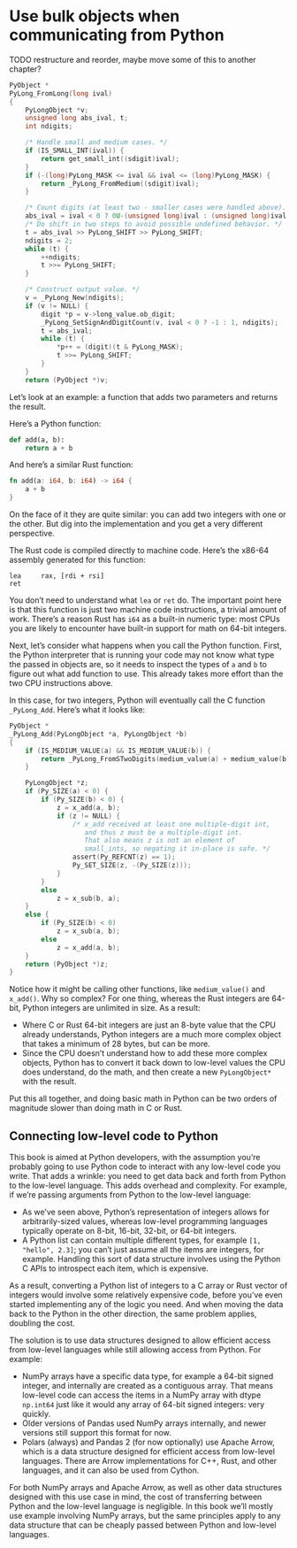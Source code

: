 # Use bulk objects when communicating from Python

TODO restructure and reorder, maybe move some of this to another chapter?

```c
PyObject *
PyLong_FromLong(long ival)
{
    PyLongObject *v;
    unsigned long abs_ival, t;
    int ndigits;

    /* Handle small and medium cases. */
    if (IS_SMALL_INT(ival)) {
        return get_small_int((sdigit)ival);
    }
    if (-(long)PyLong_MASK <= ival && ival <= (long)PyLong_MASK) {
        return _PyLong_FromMedium((sdigit)ival);
    }

    /* Count digits (at least two - smaller cases were handled above). */
    abs_ival = ival < 0 ? 0U-(unsigned long)ival : (unsigned long)ival;
    /* Do shift in two steps to avoid possible undefined behavior. */
    t = abs_ival >> PyLong_SHIFT >> PyLong_SHIFT;
    ndigits = 2;
    while (t) {
        ++ndigits;
        t >>= PyLong_SHIFT;
    }

    /* Construct output value. */
    v = _PyLong_New(ndigits);
    if (v != NULL) {
        digit *p = v->long_value.ob_digit;
        _PyLong_SetSignAndDigitCount(v, ival < 0 ? -1 : 1, ndigits);
        t = abs_ival;
        while (t) {
            *p++ = (digit)(t & PyLong_MASK);
            t >>= PyLong_SHIFT;
        }
    }
    return (PyObject *)v;
```

Let's look at an example: a function that adds two parameters and returns the result.

Here's a Python function:

```python
def add(a, b):
    return a + b
```

And here's a similar Rust function:

```rust
fn add(a: i64, b: i64) -> i64 {
    a + b
}
```

On the face of it they are quite similar: you can add two integers with one or the other.
But dig into the implementation and you get a very different perspective.

The Rust code is compiled directly to machine code.
Here's the x86-64 assembly generated for this function:

```assembly
lea     rax, [rdi + rsi]
ret
```

You don't need to understand what `lea` or `ret` do.
The important point here is that this function is just two machine code instructions, a trivial amount of work.
There's a reason Rust has `i64` as a built-in numeric type: most CPUs you are likely to encounter have built-in support for math on 64-bit integers.

Next, let's consider what happens when you call the Python function.
First, the Python interpreter that is running your code may not know what type the passed in objects are, so it needs to inspect the types of `a` and `b` to figure out what add function to use.
This already takes more effort than the two CPU instructions above.

In this case, for two integers, Python will eventually call the C function `_PyLong_Add`.
Here's what it looks like:

```c
PyObject *
_PyLong_Add(PyLongObject *a, PyLongObject *b)
{
    if (IS_MEDIUM_VALUE(a) && IS_MEDIUM_VALUE(b)) {
        return _PyLong_FromSTwoDigits(medium_value(a) + medium_value(b));
    }

    PyLongObject *z;
    if (Py_SIZE(a) < 0) {
        if (Py_SIZE(b) < 0) {
            z = x_add(a, b);
            if (z != NULL) {
                /* x_add received at least one multiple-digit int,
                   and thus z must be a multiple-digit int.
                   That also means z is not an element of
                   small_ints, so negating it in-place is safe. */
                assert(Py_REFCNT(z) == 1);
                Py_SET_SIZE(z, -(Py_SIZE(z)));
            }
        }
        else
            z = x_sub(b, a);
    }
    else {
        if (Py_SIZE(b) < 0)
            z = x_sub(a, b);
        else
            z = x_add(a, b);
    }
    return (PyObject *)z;
}
```

Notice how it might be calling other functions, like `medium_value()` and `x_add()`.
Why so complex?
For one thing, whereas the Rust integers are 64-bit, Python integers are unlimited in size.
As a result:

* Where C or Rust 64-bit integers are just an 8-byte value that the CPU already understands, Python integers are a much more complex object that takes a minimum of 28 bytes, but can be more.
* Since the CPU doesn't understand how to add these more complex objects, Python has to convert it back down to low-level values the CPU does understand, do the math, and then create a new `PyLongObject*` with the result.

Put this all together, and doing basic math in Python can be two orders of magnitude slower than doing math in C or Rust.

## Connecting low-level code to Python

This book is aimed at Python developers, with the assumption you're probably going to use Python code to interact with any low-level code you write.
That adds a wrinkle: you need to get data back and forth from Python to the low-level language.
This adds overhead and complexity.
For example, if we're passing arguments from Python to the low-level language:

* As we've seen above, Python's representation of integers allows for arbitrarily-sized values, whereas low-level programming languages typically operate on 8-bit, 16-bit, 32-bit, or 64-bit integers.
* A Python list can contain multiple different types, for example `[1, "hello", 2.3]`; you can't just assume all the items are integers, for example.
  Handling this sort of data structure involves using the Python C APIs to introspect each item, which is expensive.

As a result, converting a Python list of integers to a C array or Rust vector of integers would involve some relatively expensive code, before you've even started implementing any of the logic you need.
And when moving the data back to the Python in the other direction, the same problem applies, doubling the cost.

The solution is to use data structures designed to allow efficient access from low-level languages while still allowing access from Python.
For example:

* NumPy arrays have a specific data type, for example a 64-bit signed integer, and internally are created as a contiguous array.
That means low-level code can access the items in a NumPy array with dtype `np.int64` just like it would any array of 64-bit signed integers: very quickly.
* Older versions of Pandas used NumPy arrays internally, and newer versions still support this format for now.
* Polars (always) and Pandas 2 (for now optionally) use Apache Arrow, which is a data structure designed for efficient access from low-level languages.
  There are Arrow implementations for C++, Rust, and other languages, and it can also be used from Cython.

For both NumPy arrays and Apache Arrow, as well as other data structures designed with this use case in mind, the cost of transferring between Python and the low-level language is negligible.
In this book we'll mostly use example involving NumPy arrays, but the same principles apply to any data structure that can be cheaply passed between Python and low-level languages.

